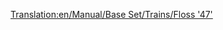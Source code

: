 [[Translation:en/Manual/Base Set/Trains/Floss '47']]
{{de/Manual/Base Set/Trains/Züge|Image=[[File:en/Manual/Base Set/Trains/Floss47.png]]
|Name=Floss "47"
|Kosten=£21,093 ($42.186)
|Geschwindigkeit=160 km/h (100 mph)
|Gewicht=112 t
|Leistung=2.616 PS (1.924 kW)
|Betriebskosten=£2,132 ($4.264)
|Entwurf=1962
|Betriebsdauer=22
|Platz=k.A
|Beschreibung=
|Reales-Leben=[http://en.wikipedia.org/wiki/British_Rail_Class_47 British Rail Class 47] (englisch)
}}